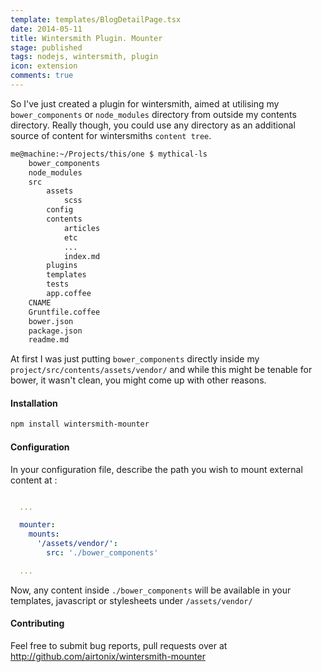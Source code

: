 ```yaml
---
template: templates/BlogDetailPage.tsx
date: 2014-05-11
title: Wintersmith Plugin. Mounter
stage: published
tags: nodejs, wintersmith, plugin
icon: extension
comments: true
---
```


So I've just created a plugin for wintersmith, aimed at utilising my `bower_components` or `node_modules` directory from outside
my contents directory. Really though, you could use any directory as an additional source of content for wintersmiths `content tree`.


```sh
me@machine:~/Projects/this/one $ mythical-ls
	bower_components
	node_modules
	src
		assets
			scss
		config
		contents
			articles
			etc
			...
			index.md
		plugins
		templates
		tests
		app.coffee
	CNAME
	Gruntfile.coffee
	bower.json
	package.json
	readme.md
```

At first I was just putting `bower_components` directly inside my `project/src/contents/assets/vendor/` and while this might be tenable for bower, it wasn't clean, you might come up with other reasons.

#### Installation

```bash
npm install wintersmith-mounter
```

#### Configuration

In your configuration file, describe the path you wish to mount external content at :

```yaml

  ...

  mounter:
    mounts:
      '/assets/vendor/':
        src: './bower_components'

  ...
```

Now, any content inside `./bower_components` will be available in your templates,
javascript or stylesheets under `/assets/vendor/`

#### Contributing

Feel free to submit bug reports, pull requests over at http://github.com/airtonix/wintersmith-mounter
